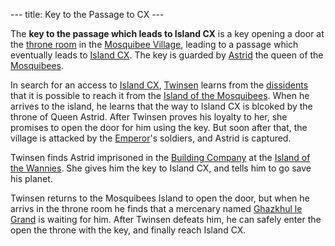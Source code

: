 ---
title: Key to the Passage to CX
---

{{twinsunica import}}{{Infobox Item
 |image=Key_to_the_passage_to_CX.png
 |type=key
 |critical=yes
 |magical=no
 |unique=yes
 |lba1=
 |lba2=yes
 |upgrades=no
 |rowposition=4
 |columnposition=3
 |effect=grants access
 |effectamount=one
 |purpose=
 |combattype=none
 |powerlevel=none
 |rate=none
 |range=none
 |damage=none
}}

The '''key to the passage which leads to Island CX''' is a key opening a door at the [[throne room]] in the [[Mosquibee Village]], leading to a passage which eventually leads to [[Island CX]]. The key is guarded by [[Astrid]] the queen of the [[Mosquibee]]s.

In search for an access to [[Island CX]], [[Twinsen]] learns from the [[dissidents]] that it is possible to reach it from the [[Island of the Mosquibees]]. When he arrives to the island, he learns that the way to Island CX is blcoked by the throne of Queen Astrid. After Twinsen proves his loyalty to her, she promises to open the door for him using the key. But soon after that, the village is attacked by the [[Emperor]]'s soldiers, and Astrid is captured.

Twinsen finds Astrid imprisoned in the [[Building Company]] at the [[Island of the Wannies]]. She gives him the key to Island CX, and tells him to go save his planet.

Twinsen returns to the Mosquibees Island to open the door, but when he arrivs in the throne room he finds that a mercenary named [[Ghazkhul le Grand]] is waiting for him. After Twinsen defeats him, he can safely enter the open the throne with the key, and finally reach Island CX.